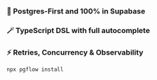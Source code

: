 ### 🐘 Postgres-First and 100% in Supabase

### 🪄 TypeScript DSL with full autocomplete

### ⚡ Retries, Concurrency & Observability

```typescript
npx pgflow install
```
